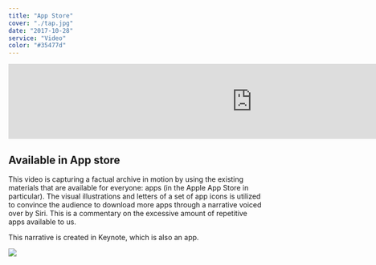 ```yaml
---
title: "App Store"
cover: "./tap.jpg"
date: "2017-10-28"
service: "Video"
color: "#35477d"
---
```


<iframe src="https://player.vimeo.com/video/216101350?loop=1&color=ffffff&title=0&byline=0&portrait=0" width="970" height="auto" frameborder="0" webkitallowfullscreen mozallowfullscreen allowfullscreen></iframe>

## Available in App store

This video is capturing a factual archive in motion by using the existing materials that are available for everyone: apps (in the Apple App Store in particular). The visual illustrations and letters of a set of app icons is utilized to convince the audience to download more apps through a narrative voiced over by Siri. This is a commentary on the excessive amount of repetitive apps available to us.

This narrative is created in Keynote, which is also an app.

![](./taptap.jpg)
